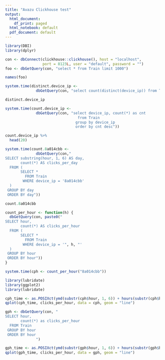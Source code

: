 ```yaml
---
title: "Avazu Clickhouse test"
output:
  html_document:
    df_print: paged
  html_notebook: default
  pdf_document: default
---
```


```r

library(DBI)
library(dplyr)

con <- dbConnect(clickhouse::clickhouse(), host = "localhost",
                 port = 8123L, user = "default", password = "")
foo <- dbGetQuery(con, "select * from Train limit 1000")

names(foo)
```

```r
system.time(distinct.device_ip <-
              dbGetQuery(con, "select count(distinct(device_ip)) from Train"))

```

```r
distinct.device_ip
```

```r
system.time(count.device_ip <-
              dbGetQuery(con, "select device_ip, count(*) as cnt
                                 from Train
                                group by device_ip
                                order by cnt desc"))
```

```r
count.device_ip %>%
  head(20)
```


```r
system.time(count.8a014cbb <-
              dbGetQuery(con,"
SELECT substring(hour, 1, 6) AS day,
       count(*) AS clicks_per_day
  FROM (
       SELECT *
         FROM Train
        WHERE device_ip = '8a014cbb'
  )
 GROUP BY day
 ORDER BY day"))
```

```r
count.8a014cbb
```

```r
count_per_hour <- function(h) {
  dbGetQuery(con, paste0("
SELECT hour,
       count(*) AS clicks_per_hour
  FROM (
       SELECT *
         FROM Train
        WHERE device_ip = '", h, "'
  )
 GROUP BY hour
 ORDER BY hour"))
}

system.time(cph <- count_per_hour("8a014cbb"))
```

```r
library(lubridate)
library(ggplot2)
library(lubridate)

cph_time <- as.POSIXct(ymd(substr(cph$hour, 1, 6)) + hours(substr(cph$hour, 7, 8)))
qplot(cph_time, clicks_per_hour, data = cph, geom = "line")
```

```r
gph <- dbGetQuery(con, "
SELECT hour,
       count(*) as clicks_per_hour
  FROM Train
 GROUP BY hour
 ORDER BY hour
              ")

gph_time <- as.POSIXct(ymd(substr(gph$hour, 1, 6)) + hours(substr(gph$hour, 7, 8)))
qplot(gph_time, clicks_per_hour, data = gph, geom = "line")
```
